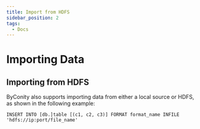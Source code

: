 ```yaml
---
title: Import from HDFS
sidebar_position: 2
tags:
  - Docs
---
```


# Importing Data

## Importing from HDFS

ByConity also supports importing data from either a local source or HDFS, as shown in the following example:

```
INSERT INTO [db.]table [(c1, c2, c3)] FORMAT format_name INFILE 'hdfs://ip:port/file_name'
```
